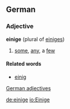 ==German==
===Adjective===
'''einige''' (plural of [[einiges]])
# [[some]], [[any]], a [[few]]


====Related words====
* [[einig]]

[[German adjectives]]

[[de:einige]]
[[io:Einige]]
